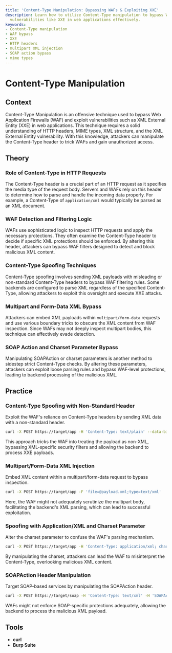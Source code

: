 ```yaml
---
title: 'Content-Type Manipulation: Bypassing WAFs & Exploiting XXE'
description: Learn how to utilize Content-Type manipulation to bypass WAFs and exploit
  vulnerabilities like XXE in web applications effectively.
keywords:
- Content-Type manipulation
- WAF bypass
- XXE
- HTTP headers
- multipart XML injection
- SOAP action bypass
- mime types
---
```


# Content-Type Manipulation

## Context

Content-Type Manipulation is an offensive technique used to bypass Web Application Firewalls (WAF) and exploit vulnerabilities such as XML External Entity (XXE) in web applications. This technique requires a solid understanding of HTTP headers, MIME types, XML structure, and the XML External Entity vulnerability. With this knowledge, attackers can manipulate the Content-Type header to trick WAFs and gain unauthorized access.

## Theory

### Role of Content-Type in HTTP Requests

The Content-Type header is a crucial part of an HTTP request as it specifies the media type of the request body. Servers and WAFs rely on this header to determine how to parse and handle the incoming data properly. For example, a Content-Type of `application/xml` would typically be parsed as an XML document.

### WAF Detection and Filtering Logic

WAFs use sophisticated logic to inspect HTTP requests and apply the necessary protections. They often examine the Content-Type header to decide if specific XML protections should be enforced. By altering this header, attackers can bypass WAF filters designed to detect and block malicious XML content.

### Content-Type Spoofing Techniques

Content-Type spoofing involves sending XML payloads with misleading or non-standard Content-Type headers to bypass WAF filtering rules. Some backends are configured to parse XML regardless of the specified Content-Type, allowing attackers to exploit this oversight and execute XXE attacks.

### Multipart and Form-Data XML Bypass

Attackers can embed XML payloads within `multipart/form-data` requests and use various boundary tricks to obscure the XML content from WAF inspection. Since WAFs may not deeply inspect multipart bodies, this technique can effectively evade detection.

### SOAP Action and Charset Parameter Bypass

Manipulating SOAPAction or charset parameters is another method to sidestep strict Content-Type checks. By altering these parameters, attackers can exploit loose parsing rules and bypass WAF-level protections, leading to backend processing of the malicious XML.

## Practice

### Content-Type Spoofing with Non-Standard Header

Exploit the WAF's reliance on Content-Type headers by sending XML data with a non-standard header.

```bash
curl -X POST https://target/app -H 'Content-Type: text/plain' --data-binary @payload.xml
```

This approach tricks the WAF into treating the payload as non-XML, bypassing XML-specific security filters and allowing the backend to process XXE payloads.

### Multipart/Form-Data XML Injection

Embed XML content within a multipart/form-data request to bypass inspection.

```bash
curl -X POST https://target/app -F 'file=@payload.xml;type=text/xml'
```

Here, the WAF might not adequately scrutinize the multipart body, facilitating the backend's XML parsing, which can lead to successful exploitation.

### Spoofing with Application/XML and Charset Parameter

Alter the charset parameter to confuse the WAF's parsing mechanism.

```bash
curl -X POST https://target/app -H 'Content-Type: application/xml; charset=evil' --data-binary @payload.xml
```

By manipulating the charset, attackers can lead the WAF to misinterpret the Content-Type, overlooking malicious XML content.

### SOAPAction Header Manipulation

Target SOAP-based services by manipulating the SOAPAction header.

```bash
curl -X POST https://target/soap -H 'Content-Type: text/xml' -H 'SOAPAction: evilAction' --data-binary @payload.xml
```

WAFs might not enforce SOAP-specific protections adequately, allowing the backend to process the malicious XML payload.

## Tools

- **curl**
- **Burp Suite**